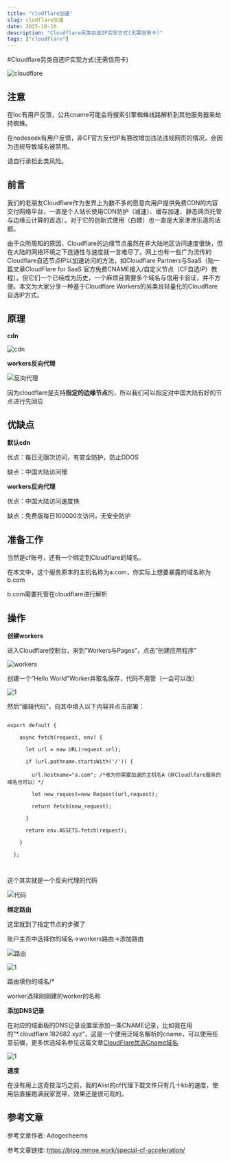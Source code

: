 ```yaml
---
title: "clodflare加速"
slug: clodflare加速
date: 2025-10-10
description: "Cloudflare另类自选IP实现方式(无需信用卡)"
tags: ["cloudflare"]
---
```


#Cloudflare另类自选IP实现方式(无需信用卡)

![cloudflare](https://jsdelivr.topthink.com/gh/SWC519/blog-img@main/img/20251010212420.png)

## 注意

在loc有用户反馈，公共cname可能会将搜索引擎蜘蛛线路解析到其他服务器来劫持蜘蛛。

在nodeseek有用户反馈，非CF官方反代IP有篡改增加违法违规网页的情况，会因为违规导致域名被禁用。



请自行承担此类风险。

## 前言

我们的老朋友Cloudflare作为世界上为数不多的愿意向用户提供免费CDN的内容交付网络平台，一直是个人站长使用CDN防护（减速）、缓存加速、静态网页托管与边缘云计算的首选）。对于它的创新式使用（白嫖）也一直是大家津津乐道的话题。



由于众所周知的原因，Cloudflare的边缘节点虽然在非大陆地区访问速度很快，但在大陆的网络环境之下连通性与速度就一言难尽了。网上也有一些广为流传的Cloudflare自选节点IP以加速访问的方法，如Cloudflare Partners与SaaS（贴一篇文章CloudFlare for SaaS 官方免费CNAME接入/自定义节点（CF自选IP）教程）。但它们一个已经成为历史，一个麻烦且需要多个域名与信用卡验证，并不方便。本文为大家分享一种基于Cloudflare Workers的另类且轻量化的Cloudflare自选IP方式。

## 原理

**cdn**

![cdn](https://jsdelivr.topthink.com/gh/SWC519/blog-img@main/img/20251010211150.png)

**workers反向代理**

![反向代理](https://jsdelivr.topthink.com/gh/SWC519/blog-img@main/img/13eb38d904d6d40a47d744ee80be61de.png)

因为cloudflare是支持**指定的边缘节点**的，所以我们可以指定对中国大陆有好的节点进行先回应

## 优缺点

**默认cdn**

优点：每日无限次访问，有安全防护，防止DDOS

缺点：中国大陆访问慢

**workers反向代理**

优点：中国大陆访问速度快

缺点：免费版每日100000次访问，无安全防护

## 准备工作

当然是cf账号，还有一个绑定到Cloudflare的域名。



在本文中，这个服务原本的主机名称为a.com，你实际上想要暴露的域名称为b.com

b.com需要托管在cloudflare进行解析

## 操作

**创建workers**

进入Cloudflare控制台，来到”Workers与Pages”，点击”创建应用程序”

![workers](https://jsdelivr.topthink.com/gh/SWC519/blog-img@main/img/20251010212208.png)

创建一个”Hello World”Worker并取名保存，代码不用管（一会可以改）

![1](https://jsdelivr.topthink.com/gh/SWC519/blog-img@main/img/20251010214735.png)

然后”编辑代码”，向其中填入以下内容并点击部署：

```

export default {

    async fetch(request, env) {

      let url = new URL(request.url);

      if (url.pathname.startsWith('/')) {

        url.hostname="a.com"; /*改为你需要加速的主机名A（非Cloudlfare服务的域名也可以）*/

        let new_request=new Request(url,request);

        return fetch(new_request);

      }

      return env.ASSETS.fetch(request);

    }

  };



```

这个其实就是一个反向代理的代码

![代码](https://jsdelivr.topthink.com/gh/SWC519/blog-img@main/img/20251010215127.png)

**绑定路由**

这里就到了指定节点的步骤了

账户主页中选择你的域名->workers路由->添加路由

![路由](https://jsdelivr.topthink.com/gh/SWC519/blog-img@main/img/20251010215552.png)

![1](https://jsdelivr.topthink.com/gh/SWC519/blog-img@main/img/20251010215719.png)

路由填你的域名/* 

worker选择刚刚建的worker的名称

**添加DNS记录**

在对应的域面板的DNS记录设置里添加一条CNAME记录，比如我在用的”*.cloudflare.182682.xyz”，这是一个使用泛域名解析的cname，可以使用任意前缀，更多优选域名参见这篇文章[CloudFlare优选Cname域名](https://www.wetest.vip/page/cloudflare/cname.html)

![1](https://jsdelivr.topthink.com/gh/SWC519/blog-img@main/img/20251010220152.png)

**速度**

在没有用上这奇技淫巧之前，我的Alist的cf代理下载文件只有几十kb的速度，使用后直接跑满我家宽带，效果还是很可观的。

## 参考文章

参考文章作者: Adogecheems

参考文章链接: https://blog.mmoe.work/special-cf-acceleration/
